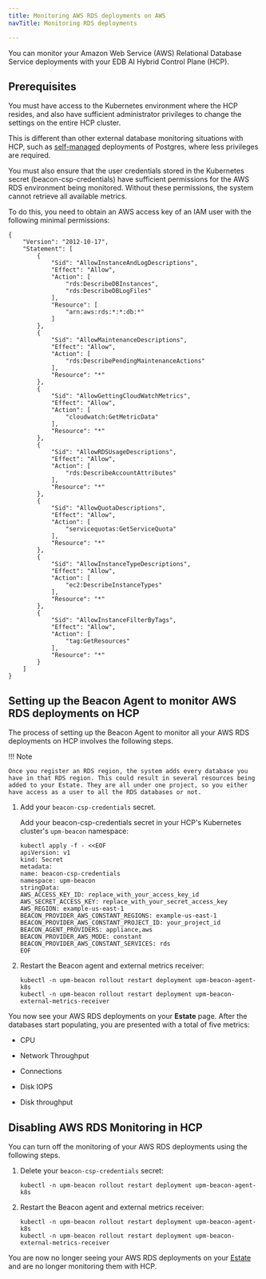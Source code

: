 ```yaml
---
title: Monitoring AWS RDS deployments on AWS
navTitle: Monitoring RDS deployments

---
```


You can monitor your Amazon Web Service (AWS) Relational Database Service deployments with your EDB AI Hybrid Control Plane (HCP).

## Prerequisites

You must have access to the Kubernetes environment where the HCP resides, and also have sufficient administrator privileges to change the settings on the entire HCP cluster.

This is different than other external database monitoring situations with HCP, such as [self-managed](../mon_with_agent) deployments of Postgres, where less privileges are required.

You must also ensure that the user credentials stored in the Kubernetes secret (beacon-csp-credentials) have sufficient permissions for the AWS RDS environment being monitored. Without these permissions, the system cannot retrieve all available metrics.

To do this, you need to obtain an AWS access key of an IAM user with the following minimal permissions:

```
{
    "Version": "2012-10-17",
    "Statement": [
        {
            "Sid": "AllowInstanceAndLogDescriptions",
            "Effect": "Allow",
            "Action": [
                "rds:DescribeDBInstances",
                "rds:DescribeDBLogFiles"
            ],
            "Resource": [
                "arn:aws:rds:*:*:db:*"
            ]
        },
        {
            "Sid": "AllowMaintenanceDescriptions",
            "Effect": "Allow",
            "Action": [
                "rds:DescribePendingMaintenanceActions"
            ],
            "Resource": "*"
        },
        {
            "Sid": "AllowGettingCloudWatchMetrics",
            "Effect": "Allow",
            "Action": [
                "cloudwatch:GetMetricData"
            ],
            "Resource": "*"
        },
        {
            "Sid": "AllowRDSUsageDescriptions",
            "Effect": "Allow",
            "Action": [
                "rds:DescribeAccountAttributes"
            ],
            "Resource": "*"
        },
        {
            "Sid": "AllowQuotaDescriptions",
            "Effect": "Allow",
            "Action": [
                "servicequotas:GetServiceQuota"
            ],
            "Resource": "*"
        },
        {
            "Sid": "AllowInstanceTypeDescriptions",
            "Effect": "Allow",
            "Action": [
                "ec2:DescribeInstanceTypes"
            ],
            "Resource": "*"
        },
        {
            "Sid": "AllowInstanceFilterByTags",
            "Effect": "Allow",
            "Action": [
                "tag:GetResources"
            ],
            "Resource": "*"
        }
    ]
}
```

## Setting up the Beacon Agent to monitor AWS RDS deployments on HCP

The process of setting up the Beacon Agent to monitor all your AWS RDS deployments on HCP involves the following steps.

!!! Note

    Once you register an RDS region, the system adds every database you have in that RDS region. This could result in several resources being added to your Estate. They are all under one project, so you either have access as a user to all the RDS databases or not.

1.  Add your `beacon-csp-credentials` secret.

    Add your beacon-csp-credentials secret in your HCP's Kubernetes cluster's `upm-beacon` namespace:

    ```
    kubectl apply -f - <<EOF
    apiVersion: v1
    kind: Secret
    metadata:
    name: beacon-csp-credentials
    namespace: upm-beacon
    stringData:
    AWS_ACCESS_KEY_ID: replace_with_your_access_key_id
    AWS_SECRET_ACCESS_KEY: replace_with_your_secret_access_key
    AWS_REGION: example-us-east-1
    BEACON_PROVIDER_AWS_CONSTANT_REGIONS: example-us-east-1
    BEACON_PROVIDER_AWS_CONSTANT_PROJECT_ID: your_project_id
    BEACON_AGENT_PROVIDERS: appliance,aws
    BEACON_PROVIDER_AWS_MODE: constant
    BEACON_PROVIDER_AWS_CONSTANT_SERVICES: rds
    EOF
    ```
2.  Restart the Beacon agent and external metrics receiver:

    ```
    kubectl -n upm-beacon rollout restart deployment upm-beacon-agent-k8s
    kubectl -n upm-beacon rollout restart deployment upm-beacon-external-metrics-receiver
    ```

You now see your AWS RDS deployments on your **Estate** page.
After the databases start populating, you are presented with a total of five metrics:

-   CPU

-   Network Throughput

-   Connections

-   Disk IOPS

-   Disk throughput

## Disabling AWS RDS Monitoring in HCP

You can turn off the monitoring of your AWS RDS deployments using the following steps.

1.  Delete your `beacon-csp-credentials` secret:

    ```
    kubectl -n upm-beacon rollout restart deployment upm-beacon-agent-k8s
    ```

2.  Restart the Beacon agent and external metrics receiver:

    ```
    kubectl -n upm-beacon rollout restart deployment upm-beacon-agent-k8s
    kubectl -n upm-beacon rollout restart deployment upm-beacon-external-metrics-receiver
    ```

You are now no longer seeing your AWS RDS deployments on your [Estate](../../../estate) and are no longer monitoring them with HCP.
